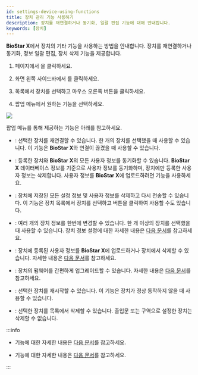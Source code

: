 ```yaml
---
id: settings-device-using-functions
title: 장치 관리 기능 사용하기
description: 장치를 재연결하거나 동기화, 일괄 편집 기능에 대해 안내합니다.
keywords: [장치]
---
```


**BioStar X**에서 장치의 기타 기능을 사용하는 방법을 안내합니다. 장치를 재연결하거나 동기화, 정보 일괄 편집, 장치 삭제 기능을 제공합니다.

1. <Cmd sid='shell.header.launcher' /> 페이지에서 <Cmd sid='shell.header.setting' />을 클릭하세요.

1. 화면 왼쪽 사이드바에서 <Cmd sid='setting.menu.device.root' />를 클릭하세요.

1. <Cmd sid='menu.device.allDeviceGroups' product='2' /> 목록에서 장치를 선택하고 마우스 오른쪽 버튼을 클릭하세요.

1. 팝업 메뉴에서 원하는 기능을 선택하세요.

<Image src='/img/biostarx-setting-device-functions.png' />

팝업 메뉴를 통해 제공하는 기능은 아래를 참고하세요.

* <Cmd sid='button.reconnect' product='2' />: 선택한 장치를 재연결할 수 있습니다. 한 개의 장치를 선택했을 때 사용할 수 있습니다. 이 기능은 **BioStar X**와 연결이 끊겼을 때 사용할 수 있습니다.

* <Cmd sid='button.syncDevice' product='2' />: 등록한 장치와 **BioStar X**의 모든 사용자 정보를 동기화할 수 있습니다. **BioStar X** 데이터베이스 정보를 기준으로 사용자 정보를 동기화하며, 장치에만 등록한 사용자 정보는 삭제합니다. 사용자 정보를 **BioStar X**에 업로드하려면 <Cmd sid='button.manageUsersInDevice' product='2' /> 기능을 사용하세요.

* <Cmd sid='device.sync_all' product='2' />: 장치에 저장된 모든 설정 정보 및 사용자 정보를 삭제하고 다시 전송할 수 있습니다. 이 기능은 장치 목록에서 장치를 선택하고 <IcMoreW /> 버튼을 클릭하여 사용할 수도 있습니다.

* <Cmd sid='button.batchEdit' product='2' />: 여러 개의 장치 정보를 한번에 변경할 수 있습니다. 한 개 이상의 장치를 선택했을 때 사용할 수 있습니다. 장치 정보 설정에 대한 자세한 내용은 [다음 문서](settings-device-details)를 참고하세요.

* <Cmd sid='button.manageUsersInDevice' product='2' />: 장치에 등록된 사용자 정보를 **BioStar X**에 업로드하거나 장치에서 삭제할 수 있습니다. 자세한 내용은 [다음 문서](settings-device-manage-device-users)를 참고하세요.

* <Cmd sid='button.firmwareUpgrade' product='2' />: 장치의 펌웨어를 간편하게 업그레이드할 수 있습니다. 자세한 내용은 [다음 문서](settings-device-upgrade-firmware)를 참고하세요.

* <Cmd sid='device.menu.reboot' product='2' />: 선택한 장치를 재시작할 수 있습니다. 이 기능은 장치가 정상 동작하지 않을 때 사용할 수 있습니다.

* <Cmd sid='button.deleteDevice' product='2' />: 선택한 장치를 목록에서 삭제할 수 있습니다. 출입문 또는 구역으로 설정한 장치는 삭제할 수 없습니다.

:::info

* <Cmd sid='device.menu.addWiegandDevice' product='2' /> 기능에 대한 자세한 내용은 [다음 문서](settings-adding-wiegand)를 참고하세요.

* <Cmd sid='device.menu.searchSlaveDevice' product='2' /> 기능에 대한 자세한 내용은 [다음 문서](settings-adding-slave-device)를 참고하세요.

:::
